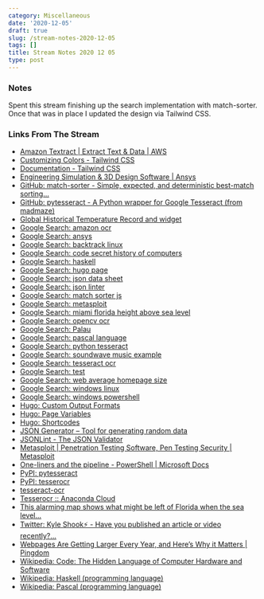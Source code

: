```yaml
---
category: Miscellaneous
date: '2020-12-05'
draft: true
slug: /stream-notes-2020-12-05
tags: []
title: Stream Notes 2020 12 05
type: post
---
```



### Notes

Spent this stream finishing up the search implementation with match-sorter. Once that was in place I updated the design via Tailwind CSS.

### Links From The Stream


- [Amazon Textract | Extract Text & Data | AWS](https://aws.amazon.com/textract/)
- [Customizing Colors - Tailwind CSS](https://tailwindcss.com/docs/customizing-colors)
- [Documentation - Tailwind CSS](https://tailwindcss.com/docs)
- [Engineering Simulation & 3D Design Software | Ansys](https://www.ansys.com/)
- [GitHub: match-sorter - Simple, expected, and deterministic best-match sorting...](https://github.com/kentcdodds/match-sorter)
- [GitHub: pytesseract - A Python wrapper for Google Tesseract (from madmaze)](https://github.com/madmaze/pytesseract)
- [Global Historical Temperature Record and widget](https://www.temperaturerecord.org/)
- [Google Search: amazon ocr](https://www.google.com/search?client=safari&rls=en&q=amazon+ocr&ie=UTF-8&oe=UTF-8)
- [Google Search: ansys](https://www.google.com/search?client=safari&rls=en&q=ansys&ie=UTF-8&oe=UTF-8)
- [Google Search: backtrack linux](https://www.google.com/search?client=safari&rls=en&q=backtrack+linux&ie=UTF-8&oe=UTF-8)
- [Google Search: code secret history of computers](https://www.google.com/search?client=safari&rls=en&q=code+secret+history+of+computers&ie=UTF-8&oe=UTF-8)
- [Google Search: haskell](https://www.google.com/search?client=safari&rls=en&q=haskell&ie=UTF-8&oe=UTF-8)
- [Google Search: hugo page](https://www.google.com/search?client=safari&rls=en&q=hugo+page&ie=UTF-8&oe=UTF-8)
- [Google Search: json data sheet](https://www.google.com/search?newwindow=1&client=safari&rls=en&ei=KCLMX8C8G4Wm5wLFsImoBg&q=json+data+sheet&oq=json+data+sheet&gs_lcp=CgZwc3ktYWIQAzIGCAAQCBAeMgYIABAIEB4yBggAEAgQHjIGCAAQCBAeMgYIABAIEB4yBggAEAgQHjIGCAAQCBAeMgYIABAIEB4yBggAEAgQHjoECAAQRzoGCAAQBxAeUNc1WJ84YIw9aABwAngAgAHqAYgBkgSSAQUyLjEuMZgBAKABAaoBB2d3cy13aXrIAQjAAQE&sclient=psy-ab&ved=0ahUKEwjA8NahibjtAhUF01kKHUVYAmUQ4dUDCAw&uact=5)
- [Google Search: json linter](https://www.google.com/search?client=safari&rls=en&q=json+linter&ie=UTF-8&oe=UTF-8)
- [Google Search: match sorter js](https://www.google.com/search?client=safari&rls=en&q=match+sorter+js&ie=UTF-8&oe=UTF-8)
- [Google Search: metasploit](https://www.google.com/search?client=safari&rls=en&q=metasploit&ie=UTF-8&oe=UTF-8)
- [Google Search: miami florida height above sea level](https://www.google.com/search?client=safari&rls=en&q=miami+florida+height+above+sea+level&ie=UTF-8&oe=UTF-8)
- [Google Search: opencv ocr](https://www.google.com/search?newwindow=1&client=safari&rls=en&ei=ufXLX5brDMSQ5gL48YbIBQ&q=opencv+ocr&oq=opencv+ocr&gs_lcp=CgZwc3ktYWIQAzIICAAQyQMQkQIyAggAMgIIADICCAAyAggAMgIIADICCAAyAggAMgIIADICCAA6BAgAEEc6CggAELEDEMkDEEM6BAgAEEM6BwgAELEDEEM6BQgAEJECULQYWOAdYPgjaABwAngAgAFiiAG4ApIBATSYAQCgAQGqAQdnd3Mtd2l6yAEIwAEB&sclient=psy-ab&ved=0ahUKEwjWq8Xx3rftAhVEiFkKHfi4AVkQ4dUDCAw&uact=5)
- [Google Search: Palau](https://www.google.com/search?client=safari&rls=en&q=Palau&ie=UTF-8&oe=UTF-8)
- [Google Search: pascal language](https://www.google.com/search?newwindow=1&client=safari&rls=en&ei=reTLX4bJBoLZ5gKz35bYBg&q=pascal+language&oq=pascal+langu&gs_lcp=CgZwc3ktYWIQAxgAMggIABCxAxDJAzICCAAyAgguMgIIADICCAAyAggAMgIIADICCAAyAggAMgIIADoNCC4QsQMQyQMQQxCTAjoFCAAQsQM6BwgAELEDEEM6BQguELEDOgQIABBDOgoIABCxAxDJAxBDOgcILhCxAxBDOggILhDHARCvAToKCC4QxwEQrwEQClDfRVjdTGDGVGgAcAB4AIABcogBzgWSAQMzLjSYAQCgAQGqAQdnd3Mtd2l6wAEB&sclient=psy-ab)
- [Google Search: python tesseract](https://www.google.com/search?client=safari&rls=en&q=python+tesseract&ie=UTF-8&oe=UTF-8)
- [Google Search: soundwave music example](https://www.google.com/search?q=soundwave+music+example&newwindow=1&client=safari&rls=en&source=lnms&tbm=isch&sa=X&ved=2ahUKEwiGjIKt87ftAhUFj1kKHUS-C18Q_AUoAXoECA4QAw&biw=1440&bih=734&dpr=2)
- [Google Search: tesseract ocr](https://www.google.com/search?newwindow=1&client=safari&rls=en&ei=h-fLX6CAJYHX5gKxgpKABg&q=tesseract+ocr&oq=tesseract+ocr&gs_lcp=CgZwc3ktYWIQAzIICAAQsQMQyQMyAggAMgIIADICCAAyAggAMgIIADICCAAyAggAMgIIADICCAA6BAgAEEc6BQgAEMkDOgQIABBDOgoILhCxAxCDARBDOgcIABCxAxBDOgQIABADOgIILlCOJlitPWDWQGgDcAJ4AIABY4gBhQSSAQE3mAEAoAEBqgEHZ3dzLXdpesgBCMABAQ&sclient=psy-ab&ved=0ahUKEwjg3_Os0bftAhWBq1kKHTGBBGAQ4dUDCAw&uact=5)
- [Google Search: test](https://www.google.com/search?newwindow=1&client=safari&source=hp&ei=-TfMX46BEKTz5gLbnqeoBA&q=test&oq=test&gs_lcp=CgZwc3ktYWIQAzIFCAAQsQMyBQgAELEDMgIIADIFCAAQsQMyBQgAELEDMgUIABCxAzILCC4QsQMQxwEQrwEyAggAMgIIADIFCC4QsQM6EQguELEDEIMBEMcBEKMCEJMCOggIABCxAxCDAToICC4QsQMQgwE6CwguELEDEMcBEKMCOggILhDHARCjAjoLCC4QsQMQgwEQkwI6EQguELEDEMcBEKMCEMkDEJMCUPUKWNsNYLYyaAVwAHgAgAEAiAEAkgEAmAEAoAEBqgEHZ3dzLXdperABAA&sclient=psy-ab&ved=0ahUKEwjO4dyInrjtAhWkuVkKHVvPCUUQ4dUDCAw&uact=5)
- [Google Search: web average homepage size](https://www.google.com/search?client=safari&rls=en&q=web+average+homepage+size&ie=UTF-8&oe=UTF-8)
- [Google Search: windows linux](https://www.google.com/search?newwindow=1&client=safari&rls=en&ei=TRnMX4WTBcGL5wK_jauYBw&q=windows+linux+&oq=windows+linux+&gs_lcp=CgZwc3ktYWIQAzILCAAQsQMQyQMQkQIyBQgAEJECMgIIADICCAAyAggAMgIIADICCAAyAggAMgIIADICCAA6BAgAEEdQpxBYpxBg-BFoAHACeACAAYcBiAGHAZIBAzAuMZgBAKABAaoBB2d3cy13aXrIAQjAAQE&sclient=psy-ab&ved=0ahUKEwjF7cHogLjtAhXBxVkKHb_GCnMQ4dUDCAw&uact=5)
- [Google Search: windows powershell](https://www.google.com/search?client=safari&rls=en&q=windows+powershell&ie=UTF-8&oe=UTF-8)
- [Hugo: Custom Output Formats](https://gohugo.io/templates/output-formats/)
- [Hugo: Page Variables](https://gohugo.io/variables/page/)
- [Hugo: Shortcodes](https://gohugo.io/content-management/shortcodes/)
- [JSON Generator – Tool for generating random data](https://www.json-generator.com/)
- [JSONLint - The JSON Validator](https://jsonlint.com/)
- [Metasploit | Penetration Testing Software, Pen Testing Security | Metasploit](https://www.metasploit.com/)
- [One-liners and the pipeline - PowerShell | Microsoft Docs](https://docs.microsoft.com/en-us/powershell/scripting/learn/ps101/04-pipelines?view=powershell-7.1)
- [PyPI: pytesseract](https://pypi.org/project/pytesseract/)
- [PyPI: tesserocr](https://pypi.org/project/tesserocr/)
- [tesseract-ocr](https://github.com/tesseract-ocr/)
- [Tesserocr :: Anaconda Cloud](https://anaconda.org/conda-forge/tesserocr)
- [This alarming map shows what might be left of Florida when the sea level...](https://www.miamiherald.com/news/nation-world/national/article172347252.html)
- [Twitter: Kyle Shook⚡️ - Have you published an article or video recently?...](https://twitter.com/elyktrix/status/1335273463196639235)
- [Webpages Are Getting Larger Every Year, and Here’s Why it Matters | Pingdom](https://www.pingdom.com/blog/webpages-are-getting-larger-every-year-and-heres-why-it-matters/)
- [Wikipedia: Code: The Hidden Language of Computer Hardware and Software](https://en.wikipedia.org/wiki/Code:_The_Hidden_Language_of_Computer_Hardware_and_Software)
- [Wikipedia: Haskell (programming language)](https://en.wikipedia.org/wiki/Haskell_(programming_language))
- [Wikipedia: Pascal (programming language)](https://en.wikipedia.org/wiki/Pascal_(programming_language))